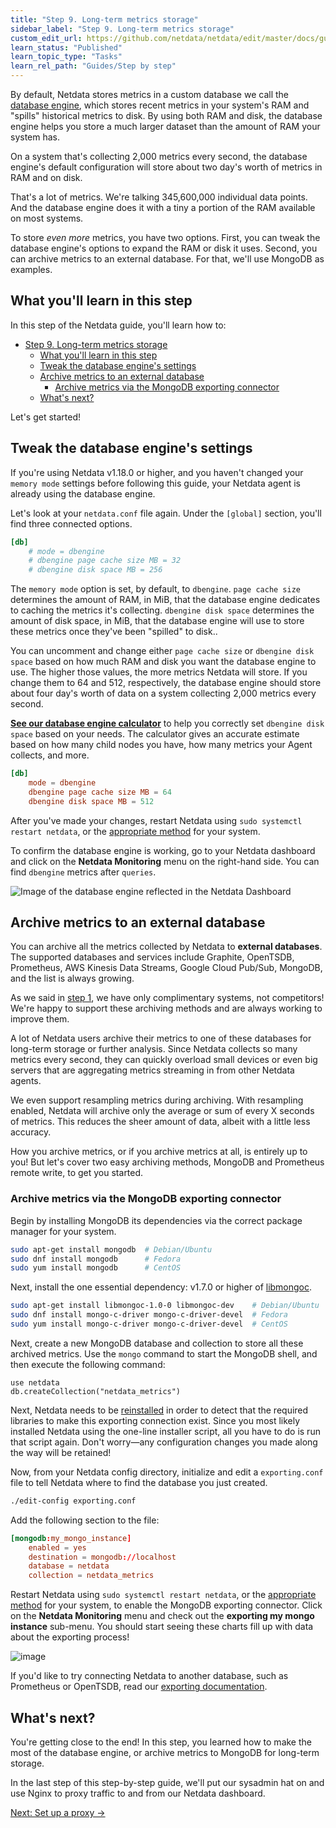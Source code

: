 ```yaml
---
title: "Step 9. Long-term metrics storage"
sidebar_label: "Step 9. Long-term metrics storage"
custom_edit_url: https://github.com/netdata/netdata/edit/master/docs/guides/step-by-step/step-09.md
learn_status: "Published"
learn_topic_type: "Tasks"
learn_rel_path: "Guides/Step by step"
---
```



By default, Netdata stores metrics in a custom database we call the [database engine](/docs/nightly/concepts/database-engine), which
stores recent metrics in your system's RAM and "spills" historical metrics to disk. By using both RAM and disk, the
database engine helps you store a much larger dataset than the amount of RAM your system has.

On a system that's collecting 2,000 metrics every second, the database engine's default configuration will store about
two day's worth of metrics in RAM and on disk.

That's a lot of metrics. We're talking 345,600,000 individual data points. And the database engine does it with a tiny
a portion of the RAM available on most systems.

To store _even more_ metrics, you have two options. First, you can tweak the database engine's options to expand the RAM
or disk it uses. Second, you can archive metrics to an external database. For that, we'll use MongoDB as examples.

## What you'll learn in this step

In this step of the Netdata guide, you'll learn how to:

- [Step 9. Long-term metrics storage](#step-9-long-term-metrics-storage)
  - [What you'll learn in this step](#what-youll-learn-in-this-step)
  - [Tweak the database engine's settings](#tweak-the-database-engines-settings)
  - [Archive metrics to an external database](#archive-metrics-to-an-external-database)
    - [Archive metrics via the MongoDB exporting connector](#archive-metrics-via-the-mongodb-exporting-connector)
  - [What's next?](#whats-next)

Let's get started!

## Tweak the database engine's settings

If you're using Netdata v1.18.0 or higher, and you haven't changed your `memory mode` settings before following this
guide, your Netdata agent is already using the database engine.

Let's look at your `netdata.conf` file again. Under the `[global]` section, you'll find three connected options.

```conf
[db]
    # mode = dbengine
    # dbengine page cache size MB = 32
    # dbengine disk space MB = 256
```

The `memory mode` option is set, by default, to `dbengine`. `page cache size` determines the amount of RAM, in MiB, that
the database engine dedicates to caching the metrics it's collecting. `dbengine disk space` determines the amount of
disk space, in MiB, that the database engine will use to store these metrics once they've been "spilled" to disk..

You can uncomment and change either `page cache size` or `dbengine disk space` based on how much RAM and disk you want
the database engine to use. The higher those values, the more metrics Netdata will store. If you change them to 64 and
512, respectively, the database engine should store about four day's worth of data on a system collecting 2,000 metrics
every second.

[**See our database engine calculator**](/docs/nightly/setup/change-how-long-netdata-stores-metrics) to help you correctly set `dbengine disk
space` based on your needs. The calculator gives an accurate estimate based on how many child nodes you have, how many
metrics your Agent collects, and more.

```conf
[db]
    mode = dbengine
    dbengine page cache size MB = 64
    dbengine disk space MB = 512
```

After you've made your changes, restart Netdata using `sudo systemctl restart netdata`, or the [appropriate
method](https://github.com/netdata/netdata/blob/master/docs/configure/start-stop-restart.md) for your system.

To confirm the database engine is working, go to your Netdata dashboard and click on the **Netdata Monitoring** menu on
the right-hand side. You can find `dbengine` metrics after `queries`.

![Image of the database engine reflected in the Netdata
Dashboard](https://user-images.githubusercontent.com/12263278/64781383-9c71fe00-d55a-11e9-962b-efd5558efbae.png)

## Archive metrics to an external database

You can archive all the metrics collected by Netdata to **external databases**. The supported databases and services
include Graphite, OpenTSDB, Prometheus, AWS Kinesis Data Streams, Google Cloud Pub/Sub, MongoDB, and the list is always
growing.

As we said in [step 1](/docs/nightly/guides/step-by-step/step-1.-netdata-s-building-blocks), we have only complimentary systems, not competitors! We're
happy to support these archiving methods and are always working to improve them.

A lot of Netdata users archive their metrics to one of these databases for long-term storage or further analysis. Since
Netdata collects so many metrics every second, they can quickly overload small devices or even big servers that are
aggregating metrics streaming in from other Netdata agents.

We even support resampling metrics during archiving. With resampling enabled, Netdata will archive only the average or
sum of every X seconds of metrics. This reduces the sheer amount of data, albeit with a little less accuracy.

How you archive metrics, or if you archive metrics at all, is entirely up to you! But let's cover two easy archiving
methods, MongoDB and Prometheus remote write, to get you started.

### Archive metrics via the MongoDB exporting connector

Begin by installing MongoDB its dependencies via the correct package manager for your system.

```bash
sudo apt-get install mongodb  # Debian/Ubuntu
sudo dnf install mongodb      # Fedora
sudo yum install mongodb      # CentOS
```

Next, install the one essential dependency: v1.7.0 or higher of
[libmongoc](http://mongoc.org/libmongoc/current/installing.html).

```bash
sudo apt-get install libmongoc-1.0-0 libmongoc-dev    # Debian/Ubuntu
sudo dnf install mongo-c-driver mongo-c-driver-devel  # Fedora
sudo yum install mongo-c-driver mongo-c-driver-devel  # CentOS
```

Next, create a new MongoDB database and collection to store all these archived metrics. Use the `mongo` command to start
the MongoDB shell, and then execute the following command:

```mongodb
use netdata
db.createCollection("netdata_metrics")
```

Next, Netdata needs to be [reinstalled](/docs/nightly/installation/reinstall-the-netdata-agent) in order to detect that the required
libraries to make this exporting connection exist. Since you most likely installed Netdata using the one-line installer
script, all you have to do is run that script again. Don't worry—any configuration changes you made along the way will
be retained!

Now, from your Netdata config directory, initialize and edit a `exporting.conf` file to tell Netdata where to find the
database you just created.

```sh
./edit-config exporting.conf
```

Add the following section to the file:

```conf
[mongodb:my_mongo_instance]
    enabled = yes
    destination = mongodb://localhost
    database = netdata
    collection = netdata_metrics
```

Restart Netdata using `sudo systemctl restart netdata`, or the [appropriate
method](https://github.com/netdata/netdata/blob/master/docs/configure/start-stop-restart.md) for your system, to enable the MongoDB exporting connector. Click on the
**Netdata Monitoring** menu and check out the **exporting my mongo instance** sub-menu. You should start seeing these
charts fill up with data about the exporting process!

![image](https://user-images.githubusercontent.com/1153921/70443852-25171200-1a56-11ea-8be3-494544b1c295.png)

If you'd like to try connecting Netdata to another database, such as Prometheus or OpenTSDB, read our [exporting
documentation](https://github.com/netdata/netdata/blob/master/exporting/README.md).

## What's next?

You're getting close to the end! In this step, you learned how to make the most of the database engine, or archive
metrics to MongoDB for long-term storage.

In the last step of this step-by-step guide, we'll put our sysadmin hat on and use Nginx to proxy traffic to and from
our Netdata dashboard.

[Next: Set up a proxy &rarr;](/docs/nightly/guides/step-by-step/step-10.-set-up-a-proxy)


